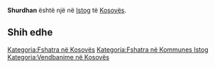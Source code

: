 {{Fshat në 
 | Emri                = Shurdhan
 | EmriAlt                = 
 | NAME_SHORT_FORM=      
 | NAME_GENERIC=      
 | NAME_SORT_NAME_RO=      SHURDHAN
 | FULL_NAME_RO = Shurdhan
 | FULL_NAME_ND_RO=Shurdhan
 | SORT_NAME_RG=SHURDHAN
 | FULL_NAME_RG=Shurdhan
 | FULL_NAME_ND_RG=Shurdhan
 | SRP_NAME_SHORT_FORM=      
 | SRP_NAME_GENERIC=      
 | SRP_NAME_SORT_NAME_RO=      
 | SRP_FULL_NAME_RO = 
 | SRP_FULL_NAME_ND_RO=
 | SRP_SORT_NAME_RG=
 | SRP_FULL_NAME_RG=
 | SRP_FULL_NAME_ND_RG=
 | Emri (Rasa dhanore) = 
 | Figura              = 
 | Shteti              = Kosovo
 | Komuna              = Istog
 | Kodi postar         = 
 | Sipërfaqja          = 

 | Popullsia           = 

 | Regj. i popullsisë  = 
 | Dend. e popullsisë  = 
 | Faqja zyrtare       = 
 <!--- Koordinatat ----> 
 | Gjerësia            = 42.304167
 | Gjatësia            = 21.546389
 | Lartësia            = 
}}
'''Shurdhan''' është një [[]] në [[Istog]] të [[Kosovës]].

<!-- == Gjeografia == -->
<!-- == Historia == -->
<!-- == Demografia == -->
== Shih edhe ==
{{Komuna Istog}}
{{Kosovo-Administrata-Cung}}

[[Kategoria:Fshatra në Kosovës]]
[[Kategoria:Fshatra në Kommunes Istog]]
[[Kategoria:Vendbanime në Kosovës]]